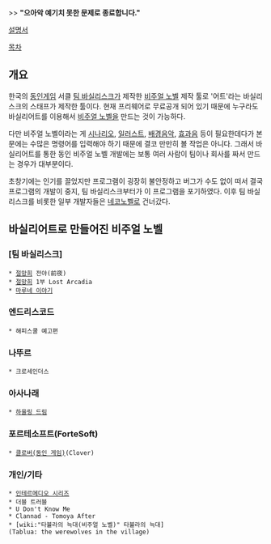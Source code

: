 >> '''"으아악 예기치 못한 문제로 종료합니다."'''

[http://riot0083.cafe24.com/vr_manual/m_main.htm 설명서]

[[목차]]
== 개요 ==
한국의 [[동인게임]] 서클 [[팀 바실리스크]]가 제작한 [[비주얼 노벨]] 제작 툴로 '어트'라는 바실리스크의 스태프가 제작한 툴이다. 현재 프리웨어로 무료공개 되어 있기 때문에 누구라도 바실리어트를 이용해서 [[비주얼 노벨]]을 만드는 것이 가능하다. 

다만 비주얼 노벨이라는 게 [[시나리오]], [[일러스트]], [[배경음악]], [[효과음]] 등이 필요한데다가 본문에는 수많은 명령어를 입력해야 하기 때문에 결코 만만히 볼 작업은 아니다. 그래서 바실리어트를 통한 동인 비주얼 노벨 개발에는 보통 여러 사람이 팀이나 회사를 짜서 만드는 경우가 대부분이다.

초창기에는 인기를 끌었지만 프로그램이 굉장히 불안정하고 버그가 수도 없이 떠서 결국 프로그램의 개발이 중지, 팀 바실리스크부터가 이 프로그램을 포기하였다. 이후 팀 바실리스크를 비롯한 일부 개발자들은 [[네코노벨]]로 건너갔다.

== 바실리어트로 만들어진 비주얼 노벨 ==
=== [팀 바실리스크] === 
 * [[절망희]] 전야(前夜) 
 * [[절망희]] 1부 Lost Arcadia 
 * [[마루네 이야기]]

=== 엔드리스코드 ===
 * 해피스쿨 예고편

=== 나뚜르 ===
 * 크로세인더스

=== 아사나래 ===
 * [[하울링 드림]]

=== 포르테소프트(ForteSoft) ===
 * [[클로버|클로버(동인 게임)]](Clover)

=== 개인/기타 ===
 * [[인테르메디오 시리즈]]
 * 더블 트러블
 * U Don't Know Me
 * Clannad - Tomoya After
 * [wiki:"타뷸라의 늑대(비주얼 노벨)" 타뷸라의 늑대](Tablua: the werewolves in the village)
